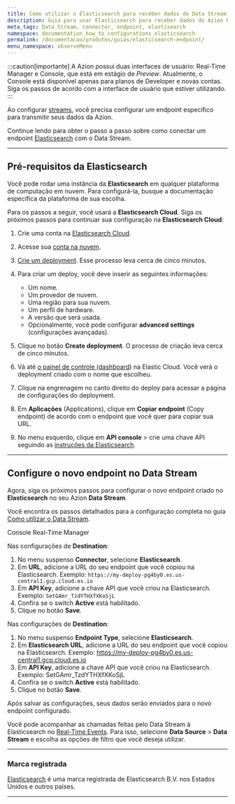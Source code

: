 ```yaml
---
title: Como utilizar o Elasticsearch para receber dados do Data Stream
description: Guia para usar Elasticsearch para receber dados do Azion Data Stream.
meta_tags: Data Stream, connector, endpoint, elastisearch
namespace: documentation_how_to_configurations_elasticsearch
permalink: /documentacao/produtos/guias/elasticsearch-endpoint/
menu_namespace: observeMenu
---
```



:::caution[importante]
A Azion possui duas interfaces de usuário: Real-Time Manager e Console, que está em estágio de *Preview*. Atualmente, o Console está disponível apenas para planos de Developer e novas contas. Siga os passos de acordo com a interface de usuário que estiver utilizando.
:::

Ao configurar [streams](/pt-br/documentacao/produtos/observe/data-stream/), você precisa configurar um endpoint específico para transmitir seus dados da Azion.

Continue lendo para obter o passo a passo sobre como conectar um endpoint [Elasticsearch](https://www.elastic.co/elasticsearch/) com o Data Stream.

---

## Pré-requisitos da Elasticsearch

Você pode rodar uma instância da **Elasticsearch** em qualquer plataforma de computação em nuvem. Para configurá-la, busque a documentação específica da plataforma de sua escolha.

Para os passos a seguir, você usará a **Elasticsearch Cloud**. Siga os próximos passos para continuar sua configuração na **Elasticsearch Cloud**:

1. Crie uma conta na [Elasticsearch Cloud](https://www.elastic.co/elasticsearch/).
2. Acesse sua [conta na nuvem](https://cloud.elastic.co/home).
3. [Crie um deployment](https://www.elastic.co/guide/en/cloud/current/ec-create-deployment.html). Esse processo leva cerca de cinco minutos.
4. Para criar um deploy, você deve inserir as seguintes informações:

   - Um nome.
   - Um provedor de nuvem.
   - Uma região para sua nuvem.
   - Um perfil de hardware.
   - A versão que será usada.
   - Opcionalmente, você pode configurar **advanced settings** (configurações avançadas).


5. Clique no botão **Create deployment**. O processo de criação leva cerca de cinco minutos.
6. Vá até [o painel de controle (dashboard](https://cloud.elastic.co/home)) na Elastic Cloud. Você verá o deployment criado com o nome que escolheu.
7. Clique na engrenagem no canto direito do deploy para acessar a página de configurações do deployment.
8. Em **Aplicações** (Applications), clique em **Copiar endpoint** (Copy endpoint) de acordo com o endpoint que você quer para copiar sua URL.
9. No menu esquerdo, clique em **API ⁠console** > crie uma chave API seguindo as [instruções da Elasticsearch](https://www.elastic.co/guide/en/elasticsearch/reference/master/security-api-create-api-key.html).

---

## Configure o novo endpoint no⁠ Data Stream
Agora, siga os próximos passos para configurar o novo endpoint criado no **Elasticsearch** no seu Azion **Data Stream**.

Você encontra os passos detalhados para a configuração completa no guia [Como utilizar o Data Stream](/pt-br/documentacao/produtos/guias/como-usar-data-stream/).

<Tabs client:visible>
    <Fragment slot="tab.console">Console</Fragment>
    <Fragment slot="tab.rtm">Real-Time Manager</Fragment>

<Fragment slot="panel.console">

Nas configurações de **Destination**:

1. No menu suspenso **Connector**, selecione **Elasticsearch**.
2. Em **URL**, adicione a URL do seu endpoint que você copiou na Elasticsearch. Exemplo: `https://my-deploy-pg4by0.es.us-central1.gcp.cloud.es.io`
3. Em **API Key**, adicione a chave API que você criou na Elasticsearch. Exemplo: `SetGAmr_TzdYTHXfXKoSjL`
4. Confira se o switch **Active** está habilitado.
5. Clique no botão **Save**.

</Fragment>

<Fragment slot="panel.rtm">

Nas configurações de **Destination**:

1. No menu suspenso **Endpoint Type**, selecione **Elasticsearch**.
2. Em **Elasticsearch URL**, adicione a URL do seu endpoint que você copiou na Elasticsearch. Exemplo: https://my-deploy-pg4by0.es.us-central1.gcp.cloud.es.io
3. Em **API Key**, adicione a chave API que você criou na Elasticsearch. Exemplo: SetGAmr_TzdYTHXfXKoSjL
4. Confira se o switch **Active** está habilitado.
5. Clique no botão **Save**.

</Fragment>
</Tabs>

Após salvar as configurações, seus dados serão enviados para o novo endpoint configurado.

Você pode acompanhar as chamadas feitas pelo Data Stream à Elasticsearch no [Real-Time Events](/pt-br/documentacao/produtos/observe/real-time-events/). Para isso, selecione **Data Source** > **Data Stream** e escolha as opções de filtro que você deseja utilizar.

---

### Marca registrada

[Elasticsearch](https://www.elastic.co/pt/legal/trademarks) é uma marca registrada de Elasticsearch B.V. nos Estados Unidos e outros países.




---

